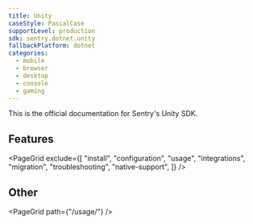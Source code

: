 ```yaml
---
title: Unity
caseStyle: PascalCase
supportLevel: production
sdk: sentry.dotnet.unity
fallbackPlatform: dotnet
categories:
  - mobile
  - browser
  - desktop
  - console
  - gaming
---
```


This is the official documentation for Sentry's Unity SDK.

## Features

<PageGrid
  exclude={[
    "install",
    "configuration",
    "usage",
    "integrations",
    "migration",
    "troubleshooting",
    "native-support",
  ]}
/>

## Other

<PageGrid path={"/usage/"} />
